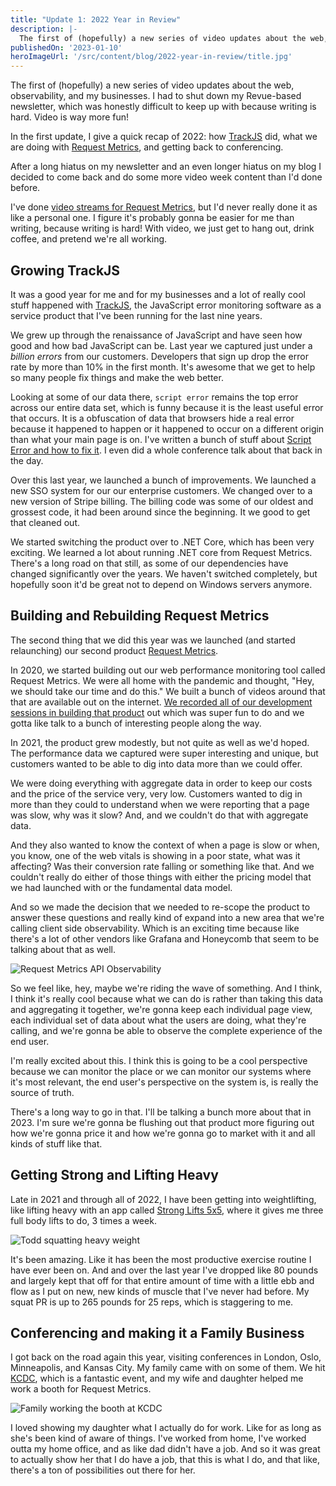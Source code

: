 ```yaml
---
title: "Update 1: 2022 Year in Review"
description: |-
  The first of (hopefully) a new series of video updates about the web, observability, and my businesses. I had to shut down my Revue-based newsletter, which was honestly difficult to keep up with because writing is hard. Video is way more fun!
publishedOn: '2023-01-10'
heroImageUrl: '/src/content/blog/2022-year-in-review/title.jpg'
---
```


The first of (hopefully) a new series of video updates about the web, observability, and my businesses. I had to shut down my Revue-based newsletter, which was honestly difficult to keep up with because writing is hard. Video is way more fun!

In the first update, I give a quick recap of 2022: how [TrackJS](https://trackjs.com/) did, what we are doing with [Request Metrics](https://requestmetrics.com/), and getting back to conferencing.

<YouTubeVideo videoId='_O-7xDzdWrU' videoTitle={frontmatter.title} />

After a long hiatus on my newsletter and an even longer hiatus on my blog I decided to come back and do some more video week content than I'd done before.

I've done [video streams for Request Metrics](https://www.youtube.com/@RequestMetrics), but I'd never really done it as like a personal one. I figure it's probably gonna be easier for me than writing, because writing is hard! With video, we just get to hang out, drink coffee, and pretend we're all working.

## Growing TrackJS
It was a good year for me and for my businesses and a lot of really cool stuff happened with [TrackJS](https://trackjs.com), the JavaScript error monitoring software as a service product that I've been running for the last nine years.

We grew up through the renaissance of JavaScript and have seen how good and how bad JavaScript can be. Last year we captured just under a *billion errors* from our customers. Developers that sign up drop the error rate by more than 10% in the first month. It's awesome that we get to help so many people fix things and make the web better.

Looking at some of our data there, `script error` remains the top error across our entire data set, which is funny because it is the least useful error that occurs. It is a obfuscation of data that browsers hide a real error because it happened to happen or it happened to occur on a different origin than what your main page is on. I've written a bunch of stuff about [Script Error and how to fix it](https://trackjs.com/blog/script-error-javascript-forensics/). I even did a whole conference talk about that back in the day.

Over this last year, we launched a bunch of improvements. We launched a new SSO system for our our  enterprise customers. We changed over to a new version of Stripe billing. The billing code was some of our oldest and grossest code, it had been around since the beginning. It we good to get that cleaned out.

We started switching the product over to .NET Core, which has been very exciting. We learned a lot about running .NET core from Request Metrics. There's a long road on that still, as some of our dependencies have changed significantly over the years. We haven't switched completely, but hopefully soon it'd be great not to depend on Windows servers anymore.

## Building and Rebuilding Request Metrics

The second thing that we did this year was we launched (and started relaunching) our second product [Request Metrics](https://requestmetrics.com/).

In 2020, we started building out our web performance monitoring tool called Request Metrics. We were all home with the pandemic and thought, "Hey, we should take our time and do this." We built a bunch of videos around that that are available out on the internet. [We recorded all of our development sessions in building that product](https://requestmetrics.com/building/) out which was super fun to do and we gotta like talk to a bunch of interesting people along the way.

In 2021, the product grew modestly, but not quite as well as we'd hoped. The performance data we captured were super interesting and unique, but customers wanted to be able to dig into data more than we could offer.

We were doing everything with aggregate data in order to keep our costs and the price of the service very, very low. Customers wanted to dig in more than they could to understand when we were reporting that a page was slow, why was it slow? And, and we couldn't do that with aggregate data.

And they also wanted to know the context of when a page is slow or when, you know, one of the web vitals is showing in a poor state, what was it affecting? Was their conversion rate falling or something like that. And we couldn't really do either of those things with either the pricing model that we had launched with or the fundamental data model.

And so we made the decision that we needed to re-scope the product to answer these questions and really kind of expand into a new area that we're calling client side observability. Which is an exciting time because like there's a lot of other vendors like Grafana and Honeycomb that seem to be talking about that as well.

![Request Metrics API Observability](requestmetrics.png)

So we feel like, hey, maybe we're riding the wave of something. And I think, I think it's really cool because what we can do is rather than taking this data and aggregating it together, we're gonna keep each individual page view, each individual set of data about what the users are doing, what they're calling, and we're gonna be able to observe the complete experience of the end user.

I'm really excited about this. I think this is going to be a cool perspective because we can monitor the place or we can monitor our systems where it's most relevant, the end user's perspective on the system is, is really the source of truth.

There's a long way to go in that. I'll be talking a bunch more about that in 2023. I'm sure we're gonna be flushing out that product more figuring out how we're gonna price it and how we're gonna go to market with it and all kinds of stuff like that.

## Getting Strong and Lifting Heavy

Late in 2021 and through all of 2022, I have been getting into weightlifting, like lifting heavy with an app called [Strong Lifts 5x5](https://stronglifts.com/5x5/), where it gives me three full body lifts to do, 3 times a week.

![Todd squatting heavy weight](IMG_3871.jpg)

It's been amazing. Like it has been the most productive exercise routine I have ever been on.
And and over the last year I've dropped like 80 pounds and largely kept that off for that entire amount of time with a little ebb and flow as I put on new, new kinds of muscle that I've never had before. My squat PR is up to 265 pounds for 25 reps, which is staggering to me.

## Conferencing and making it a Family Business

I got back on the road again this year, visiting conferences in London, Oslo, Minneapolis, and Kansas City. My family came with on some of them. We hit [KCDC](https://www.kcdc.info/), which is a fantastic event, and my wife and daughter helped me work a booth for Request Metrics.

![Family working the booth at KCDC](IMG_3460.jpg)

I loved showing my daughter what I actually do for work. Like for as long as she's been kind of aware of things. I've worked from home, I've worked outta my home office, and as like dad didn't have a job. And so it was great to actually show her that I do have a job, that this is what I do, and that like, there's a ton of possibilities out there for her.
